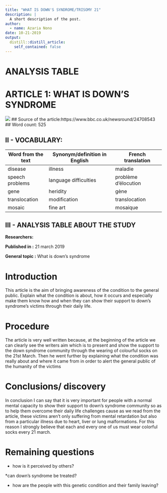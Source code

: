```yaml
---
title: "WHAT IS DOWN'S SYNDROME/TRISOMY 21"
description: |
  A short description of the post.
author:
  - name: Azaria Nono
date: 10-21-2019
output:
  distill::distill_article:
    self_contained: false
---
```


# ANALYSIS TABLE

# ARTICLE 1: WHAT IS DOWN'S SYNDROME
 
 ![](https://ichef.bbci.co.uk/news/624/cpsprodpb/54B1/production/_106118612_gettyimages-535401785.jpg)
## Source of the article:https://www.bbc.co.uk/newsround/24708543
## Word count: 525


## II - VOCABULARY: 

Word from the text |  Synonym/definition in English |  French translation
------------------ | -----------------------------  |----------------------
disease            |       illness                  |   maladie 
speech problems    |       language difficulties    |   problème d'élocution
gene               |       heridity                 |      gène    
translocation      |       modification             |     translocation 
mosaic             |       fine art                 |     mosaique

## III - ANALYSIS TABLE ABOUT THE STUDY

**Researchers:**	

**Published in :** 21 march 2019

**General topic	:** What is down's syndrome

# Introduction 

This article is the aim of bringing awareness of the condition to the general public. Explain  what the condition is about, how it occurs and especially make them know how and when they can show their support to down's syndrome's victims through their daily life.

# Procedure         

   The article is very well written because, at the beginning of the article we can clearly see the writers aim which is to present and show the support to the down syndrome community through the wearing of colourful socks on the 21st March. Then he went further by explaining what the condition was really about and where it came from in order to alert the general public of the humanity of the victims


# Conclusions/ discovery	
  
  In conclusion I can say that it is very important for people with a normal mental capacity to show their support to down's syndrome community so as to help them overcome their daily life challenges cause as we read from the article, these victims aren't only suffering from mental retardation but also from a particular illness due to heart, liver or lung malformations. For this reason I strongly believe that each and every one of us must wear colorful socks every 21 march.  
  
# Remaining questions	

* how is it perceived by others?

*can down's syndrome be treated?

* how are the people with this genetic condition and their family leaving?


 
